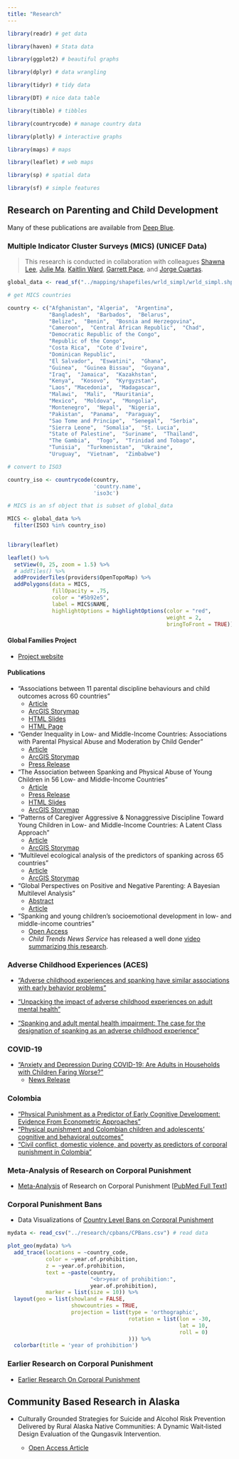 ```yaml
---
title: "Research"
---
```


```r

library(readr) # get data

library(haven) # Stata data

library(ggplot2) # beautiful graphs

library(dplyr) # data wrangling

library(tidyr) # tidy data

library(DT) # nice data table

library(tibble) # tibbles

library(countrycode) # manage country data

library(plotly) # interactive graphs

library(maps) # maps

library(leaflet) # web maps

library(sp) # spatial data

library(sf) # simple features

```

## Research on Parenting and Child Development

Many of these publications are available from [Deep Blue](https://deepblue.lib.umich.edu/browse?type=author&value=Grogan-Kaylor%2C+Andrew). 

### Multiple Indicator Cluster Surveys (MICS) (UNICEF Data)

> This research is conducted in collaboration with colleagues [Shawna Lee](https://www.parentingincontext.org/), [Julie Ma](https://poverty.umich.edu/research/faculty-experts/julie-ma/), [Kaitlin Ward](https://www.kaitlinpward.com/), [Garrett Pace](https://www.garrettpace.com/), and [Jorge Cuartas](https://scholar.harvard.edu/jorgecuartas/home).

```r

global_data <- read_sf("../mapping/shapefiles/wrld_simpl/wrld_simpl.shp") 

# get MICS countries

country <- c("Afghanistan", "Algeria",  "Argentina",  
             "Bangladesh",  "Barbados",  "Belarus",  
             "Belize",  "Benin",  "Bosnia and Herzegovina",  
             "Cameroon",  "Central African Republic",  "Chad",  
             "Democratic Republic of the Congo",  
             "Republic of the Congo",  
             "Costa Rica",  "Cote d'Ivoire",  
             "Dominican Republic",  
             "El Salvador",  "Eswatini",  "Ghana",  
             "Guinea",  "Guinea Bissau",  "Guyana",  
             "Iraq",  "Jamaica",  "Kazakhstan",  
             "Kenya",  "Kosovo",  "Kyrgyzstan",  
             "Laos", "Macedonia",  "Madagascar",  
             "Malawi",  "Mali",  "Mauritania",  
             "Mexico",  "Moldova",  "Mongolia",  
             "Montenegro",  "Nepal",  "Nigeria",  
             "Pakistan",  "Panama",  "Paraguay",  
             "Sao Tome and Principe",  "Senegal",  "Serbia",  
             "Sierra Leone",  "Somalia",  "St. Lucia",  
             "State of Palestine",  "Suriname",  "Thailand",  
             "The Gambia",  "Togo",  "Trinidad and Tobago",  
             "Tunisia",  "Turkmenistan",  "Ukraine",  
             "Uruguay",  "Vietnam",  "Zimbabwe")

# convert to ISO3

country_iso <- countrycode(country, 
                           'country.name', 
                           'iso3c')

# MICS is an sf object that is subset of global_data

MICS <- global_data %>% 
  filter(ISO3 %in% country_iso)
  
```

```r

library(leaflet)

leaflet() %>%
  setView(0, 25, zoom = 1.5) %>%
  # addTiles() %>%
  addProviderTiles(providers$OpenTopoMap) %>%
  addPolygons(data = MICS, 
              fillOpacity = .75, 
              color = "#5b92e5", 
              label = MICS$NAME,
              highlightOptions = highlightOptions(color = "red", 
                                                  weight = 2,
                                                  bringToFront = TRUE)) 

```

#### Global Families Project

* [Project website](https://globalfamilies.quarto.pub/global-families-project/)

#### Publications

* "Associations between 11 parental discipline behaviours and child outcomes across 60 countries"
    + [Article](https://bmjopen.bmj.com/content/13/10/e058439)
    + [ArcGIS Storymap](https://arcg.is/1OSzvG0)
    + [HTML Slides](https://websites.umich.edu/~parentingandchilddev/MICS-discipline-11-forms/v1/MICS-discipline-11-forms.html)
    + [HTML Page](https://websites.umich.edu/~parentingandchilddev/MICS-discipline-11-forms/v2/MICS-discipline-11-forms.html)

* "Gender Inequality in Low- and Middle-Income Countries: Associations
with Parental Physical Abuse and Moderation by Child Gender"
    + [Article](https://www.mdpi.com/1841422)
    + [ArcGIS Storymap](https://arcg.is/1WzHHP)
    + [Press Release](https://news.umich.edu/gender-inequality-can-predict-high-rates-of-child-physical-abuse/)

* "The Association between Spanking and Physical Abuse of Young Children in 56 Low- and Middle-Income Countries"
    + [Article](https://doi.org/10.1016/j.chiabu.2022.105662)
    + [Press Release](https://news.umich.edu/physical-abuse-less-likely-when-spanking-is-eliminated/)
    + [HTML Slides](https://websites.umich.edu/~parentingandchilddev/MICS-physical-abuse/MICS-physical-abuse.html)
    + [ArcGIS Storymap](https://arcg.is/fq49)
    
* "Patterns of Caregiver Aggressive & Nonaggressive Discipline Toward Young Children in Low- and Middle-Income Countries: A Latent Class Approach"
    + [Article](https://doi.org/10.1016/j.chiabu.2022.105606)
    + [ArcGIS Storymap](https://arcg.is/1S5XPK)
    
* "Multilevel ecological analysis of the predictors of spanking across 65 countries"
    + [Article](https://bmjopen.bmj.com/content/11/8/e046075)
    + [ArcGIS Storymap](https://arcg.is/14CPKu)

* "Global Perspectives on Positive and Negative Parenting: A Bayesian Multilevel Analysis"
    + [Abstract](https://agrogan1.github.io/research/Bayes3MICS/)
    + [Article](https://doi.org/10.1177%2F0165025420981642)

* "Spanking and young children's socioemotional development in low- and middle-income countries"
    + [Open Access](https://doi.org/10.1016/j.chiabu.2018.11.003)
    + *Child Trends News Service* has released a well done [video summarizing this research](https://youtu.be/8LYZ-UpR5wE). 

### Adverse Childhood Experiences (ACES)

* ["Adverse childhood experiences and spanking have similar associations with early behavior problems"](https://doi.org/10.1016/j.jpeds.2021.01.072)

* ["Unpacking the impact of adverse childhood experiences on adult mental health"](http://dx.doi.org/10.1016/j.chiabu.2017.03.016) 

* ["Spanking and adult mental health impairment: The case for the designation of spanking as an adverse childhood experience"](https://doi.org/10.1016/j.chiabu.2017.01.014)  

### COVID-19

* ["Anxiety and Depression During COVID-19: Are Adults in Households with Children Faring Worse?"](https://link.springer.com/article/10.1007/s11606-021-07256-9)
    + [News Release](https://news.umich.edu/having-kids-at-home-may-reduce-pandemic-depression/)

### Colombia

* ["Physical Punishment as a Predictor of Early Cognitive Development: Evidence From Econometric Approaches"](https://www.ncbi.nlm.nih.gov/pmc/articles/PMC7983059/)
* ["Physical punishment and Colombian children and adolescents’ cognitive and behavioral outcomes"](https://doi.org/https://doi.org/10.1016/j.appdev.2020.101140)
* ["Civil conflict, domestic violence, and poverty as predictors of corporal punishment in Colombia"](https://pubmed.ncbi.nlm.nih.gov/30772750/)

### Meta-Analysis of Research on Corporal Punishment

* [Meta-Analysis](https://agrogan1.github.io/research/cp/CP-meta.html) of Research on Corporal Punishment [[PubMed Full Text](https://www.ncbi.nlm.nih.gov/pmc/articles/PMC7992110/)]

### Corporal Punishment Bans

* Data Visualizations of [Country Level Bans on Corporal Punishment](https://agrogan1.github.io/research/cpbans/)

```r

mydata <- read_csv("../research/cpbans/CPBans.csv") # read data

plot_geo(mydata) %>% 
  add_trace(locations = ~country_code, 
            color = ~year.of.prohibition,
            z = ~year.of.prohibition, 
            text = ~paste(country, 
                          "<br>year of prohibition:", 
                          year.of.prohibition),
            marker = list(size = 10)) %>%
  layout(geo = list(showland = FALSE,
                    showcountries = TRUE,
                    projection = list(type = 'orthographic',
                                      rotation = list(lon = -30,
                                                      lat = 10,
                                                      roll = 0)
                                      ))) %>%
  colorbar(title = 'year of prohibition') 

```


### Earlier Research on Corporal Punishment

* [Earlier Research On Corporal Punishment](https://agrogan1.github.io/research/cp/)

## Community Based Research in Alaska

* Culturally Grounded Strategies for Suicide and Alcohol Risk Prevention Delivered by Rural Alaska Native Communities: A Dynamic Wait‐listed Design Evaluation of the Qungasvik Intervention. 

    + [Open Access Article](https://onlinelibrary.wiley.com/doi/full/10.1002/ajcp.12621)
    
    
    
    
    